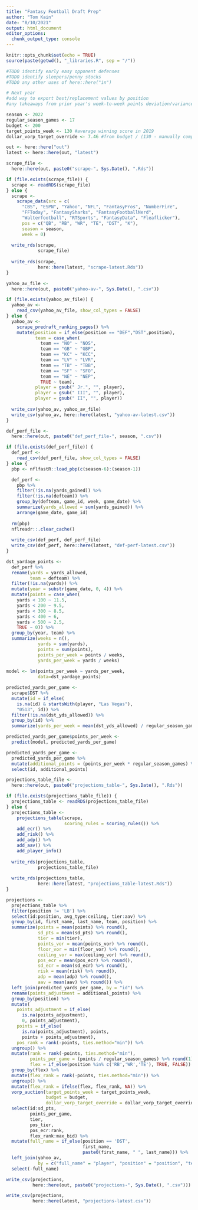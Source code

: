 ```yaml
---
title: "Fantasy Football Draft Prep"
author: "Tom Kain"
date: "8/10/2021"
output: html_document
editor_options: 
  chunk_output_type: console
---
```


```r
knitr::opts_chunk$set(echo = TRUE)
source(paste(getwd(), "_libraries.R", sep = "/"))
```

```r
#TODO identify early easy opponent defenses
#TODO identify sleepers/penny stocks
#TODO any other uses of here::here("in")

# Next year
#add way to export best/replacement values by position
#any takeaways from prior year's week-to-week points deviation/variance?

season <- 2022
regular_season_games <- 17
budget <- 200
target_points_week <- 130 #average winning score in 2019
dollar_vorp_target_override <- 7.46 #from budget / (130 - manually computed replacement values from 2019)

out <- here::here("out")
latest <- here::here(out, "latest")
```

```r
scrape_file <- 
  here::here(out, paste0("scrape-", Sys.Date(), ".Rds"))

if (file.exists(scrape_file)) {
  scrape <- readRDS(scrape_file)
} else {
  scrape <- 
    scrape_data(src = c(
      "CBS", "ESPN", "Yahoo", "NFL", "FantasyPros", "NumberFire", 
      "FFToday", "FantasySharks", "FantasyFootballNerd", 
      "Walterfootball", "RTSports", "FantasyData", "Fleaflicker"), 
      pos = c("QB", "RB", "WR", "TE", "DST", "K"),
      season = season, 
      week = 0)
  
  write_rds(scrape, 
            scrape_file)
  
  write_rds(scrape, 
            here::here(latest, "scrape-latest.Rds"))
}
```

```r

yahoo_av_file <-
  here::here(out, paste0("yahoo-av-", Sys.Date(), ".csv"))

if (file.exists(yahoo_av_file)) {
  yahoo_av <- 
    read_csv(yahoo_av_file, show_col_types = FALSE)
} else {
  yahoo_av <- 
    scrape_predraft_ranking_pages() %>% 
    mutate(position = if_else(position == "DEF","DST",position),
           team = case_when(
             team == "NO" ~ "NOS",
             team == "GB" ~ "GBP",
             team == "KC" ~ "KCC",
             team == "LV" ~ "LVR",
             team == "TB" ~ "TBB",
             team == "SF" ~ "SFO",
             team == "NE" ~ "NEP",
             TRUE ~ team),
           player = gsub(" Jr.", "", player),
           player = gsub(" III", "", player),
           player = gsub(" II", "", player))
  
  write_csv(yahoo_av, yahoo_av_file)
  write_csv(yahoo_av, here::here(latest, "yahoo-av-latest.csv"))
}
```

```r
def_perf_file <-
  here::here(out, paste0("def_perf_file-", season, ".csv"))

if (file.exists(def_perf_file)) {
  def_perf <- 
    read_csv(def_perf_file, show_col_types = FALSE)
} else {
  pbp <- nflfastR::load_pbp(c(season-6):(season-1))

  def_perf <-
    pbp %>% 
    filter(!is.na(yards_gained)) %>% 
    filter(!is.na(defteam)) %>% 
    group_by(defteam, game_id, week, game_date) %>% 
    summarize(yards_allowed = sum(yards_gained)) %>% 
    arrange(game_date, game_id)
  
  rm(pbp)
  nflreadr::.clear_cache()
  
  write_csv(def_perf, def_perf_file)
  write_csv(def_perf, here::here(latest, "def-perf-latest.csv"))
}

dst_yardage_points <-
  def_perf %>%
  rename(yards = yards_allowed,
         team = defteam) %>% 
  filter(!is.na(yards)) %>% 
  mutate(year = substr(game_date, 0, 4)) %>% 
  mutate(points = case_when(
    yards < 100 ~ 11.5,
    yards < 200 ~ 9.5,
    yards < 300 ~ 8.5,
    yards < 400 ~ 6,
    yards < 500 ~ 2.5,
    TRUE ~ 0)) %>% 
  group_by(year, team) %>% 
  summarize(weeks = n(),
            yards = sum(yards),
            points = sum(points),
            points_per_week = points / weeks,
            yards_per_week = yards / weeks)
  
model <- lm(points_per_week ~ yards_per_week,
            data=dst_yardage_points)

predicted_yards_per_game <- 
  scrape$DST %>% 
  mutate(id = if_else(
    is.na(id) & startsWith(player, "Las Vegas"),
    "0513", id)) %>% 
  filter(!is.na(dst_yds_allowed)) %>% 
  group_by(id) %>% 
  summarize(yards_per_week = mean(dst_yds_allowed) / regular_season_games)

predicted_yards_per_game$points_per_week <- 
  predict(model, predicted_yards_per_game)

predicted_yards_per_game <-
  predicted_yards_per_game %>% 
  mutate(additional_points = (points_per_week * regular_season_games) %>% round()) %>% 
  select(id, additional_points)
```

```r
projections_table_file <- 
  here::here(out, paste0("projections_table-", Sys.Date(), ".Rds"))

if (file.exists(projections_table_file)) {
  projections_table <- readRDS(projections_table_file)
} else {
  projections_table <- 
    projections_table(scrape,
                      scoring_rules = scoring_rules()) %>% 
    add_ecr() %>% 
    add_risk() %>%
    add_adp() %>% 
    add_aav() %>% 
    add_player_info()
  
  write_rds(projections_table, 
            projections_table_file)
  
  write_rds(projections_table, 
            here::here(latest, "projections_table-latest.Rds"))
}
```

```r
projections <-
  projections_table %>%
  filter(position != 'LB') %>% 
  select(id:position, avg_type:ceiling, tier:aav) %>% 
  group_by(id, first_name, last_name, team, position) %>% 
  summarize(points = mean(points) %>% round(),
            sd_pts = mean(sd_pts) %>% round(),
            tier = min(tier),
            points_vor = mean(points_vor) %>% round(),
            floor_vor = min(floor_vor) %>% round(),
            ceiling_vor = max(ceiling_vor) %>% round(),
            pos_ecr = mean(pos_ecr) %>% round(),
            sd_ecr = mean(sd_ecr) %>% round(),
            risk = mean(risk) %>% round(),
            adp = mean(adp) %>% round(),
            aav = mean(aav) %>% round()) %>% 
  left_join(predicted_yards_per_game, by = "id") %>%
  rename(points_adjustment = additional_points) %>% 
  group_by(position) %>% 
  mutate(
    points_adjustment = if_else(
      is.na(points_adjustment), 
      0, points_adjustment),
    points = if_else(
      is.na(points_adjustment), points,
      points + points_adjustment),
    pos_rank = rank(-points, ties.method="min")) %>% 
  ungroup() %>% 
  mutate(rank = rank(-points, ties.method="min"),
         points_per_game = (points / regular_season_games) %>% round(1),
         flex = if_else(position %in% c('RB','WR','TE'), TRUE, FALSE)) %>% 
  group_by(flex) %>% 
  mutate(flex_rank = rank(-points, ties.method="min")) %>% 
  ungroup() %>% 
  mutate(flex_rank = ifelse(flex, flex_rank, NA)) %>% 
  vorp_auction(target_points_week = target_points_week,
               budget = budget,
               dollar_vorp_target_override = dollar_vorp_target_override) %>% 
  select(id:sd_pts, 
         points_per_game, 
         tier, 
         pos_tier, 
         pos_ecr:rank, 
         flex_rank:max_bid) %>% 
  mutate(full_name = if_else(position == 'DST',
                             first_name,
                             paste0(first_name, " ", last_name))) %>% 
  left_join(yahoo_av, 
            by = c("full_name" = "player", "position" = "position", "team" = "team")) %>% 
  select(-full_name)

write_csv(projections, 
          here::here(out, paste0("projections-", Sys.Date(), ".csv")))

write_csv(projections, 
          here::here(latest, "projections-latest.csv"))
```